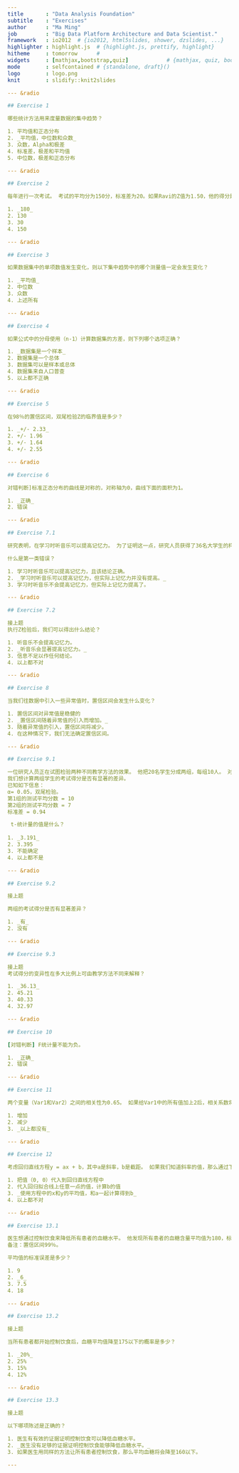 ```yaml
---
title       : "Data Analysis Foundation"
subtitle    : "Exercises"
author      : "Ma Ming"
job         : "Big Data Platform Architecture and Data Scientist."
framework   : io2012  # {io2012, html5slides, shower, dzslides, ...}
highlighter : highlight.js  # {highlight.js, prettify, highlight}
hitheme     : tomorrow      # 
widgets     : [mathjax,bootstrap,quiz]            # {mathjax, quiz, bootstrap}
mode        : selfcontained # {standalone, draft}()
logo        : logo.png
knit        : slidify::knit2slides

--- &radio

## Exercise 1

哪些统计方法用来度量数据的集中趋势？

1. 平均值和正态分布
2. _平均值，中位数和众数_
3. 众数，Alpha和极差
4. 标准差，极差和平均值
5. 中位数，极差和正态分布

--- &radio

## Exercise 2

每年进行一次考试。 考试的平均分为150分，标准差为20。如果Ravi的Z值为1.50，他的得分是多少？

1. _180_
2. 130
3. 30
4. 150

--- &radio

## Exercise 3

如果数据集中的单项数值发生变化，则以下集中趋势中的哪个测量值一定会发生变化？

1. _平均值_
2. 中位数
3. 众数
4. 上述所有

--- &radio

## Exercise 4

如果公式中的分母使用（n-1）计算数据集的方差，则下列哪个选项正确？ 

1. _数据集是一个样本_
2. 数据集是一个总体
3. 数据集可以是样本或总体
4. 数据集来自人口普查
5. 以上都不正确

--- &radio

## Exercise 5

在98％的置信区间，双尾检验Z的临界值是多少？

1. _+/- 2.33_
2. +/- 1.96
3. +/- 1.64
4. +/- 2.55

--- &radio

## Exercise 6

对错判断]标准正态分布的曲线是对称的，对称轴为0，曲线下面的面积为1。

1. _正确_
2. 错误

--- &radio

## Exercise 7.1

研究表明，在学习时听音乐可以提高记忆力。 为了证明这一点，研究人员获得了36名大学生的样本，给他们做了一个标准记忆测试，同时听一些背景音乐。 在正常情况下（没有音乐），测试得到的平均分为25，标准偏差为6。实验后样本（有音乐）的平均分为28。

什么是第一类错误？

1. 学习时听音乐可以提高记忆力，且该结论正确。
2. _学习时听音乐可以提高记忆力，但实际上记忆力并没有提高。_
3. 学习时听音乐不会提高记忆力，但实际上记忆力提高了。

--- &radio

## Exercise 7.2

接上题
执行Z检验后，我们可以得出什么结论？

1. 听音乐不会提高记忆力。
2. _听音乐会显著提高记忆力。_
3. 信息不足以作任何结论。
4. 以上都不对

--- &radio

## Exercise 8 

当我们往数据中引入一些异常值时，置信区间会发生什么变化？

1. 置信区间对异常值是稳健的
2. _置信区间随着异常值的引入而增加。_
3. 随着异常值的引入，置信区间将减少。
4. 在这种情况下，我们无法确定置信区间。

--- &radio

## Exercise 9.1

一位研究人员正在试图检验两种不同教学方法的效果。 他把20名学生分成两组，每组10人。 对于第1组，教学方法是使用有趣的例子。 对于第2组，教学方法是使用软件来帮助学生学习。 两组学生经过20分钟的授课后，所有学生进行了考试。
我们想计算两组学生的考试得分是否有显著的差异。
已知如下信息：
α= 0.05，双尾检验。
第1组的测试平均分数 = 10
第2组的测试平均分数 = 7
标准差 = 0.94 

 t-统计量的值是什么？
 
1. _3.191_
2. 3.395
3. 不能确定
4. 以上都不是

--- &radio

## Exercise 9.2

接上题

两组的考试得分是否有显著差异？

1. _有_
2. 没有

--- &radio

## Exercise 9.3 

接上题
考试得分的变异性在多大比例上可由教学方法不同来解释？

1. _36.13_
2. 45.21
3. 40.33
4. 32.97

--- &radio

## Exercise 10

[对错判断] F统计量不能为负。

1. _正确_
2. 错误

--- &radio

## Exercise 11

两个变量（Var1和Var2）之间的相关性为0.65。 如果给Var1中的所有值加上2后，相关系数将会_______？

1. 增加
2. 减少
3. _以上都没有_

--- &radio

## Exercise 12

考虑回归直线方程y = ax + b，其中a是斜率，b是截距。 如果我们知道斜率的值，那么通过下列哪个选项，我们一定可以找到截距的值？

1. 把值（0, 0）代入到回归直线方程中
2. 代入回归拟合线上任意一点的值，计算b的值
3. _使用方程中的x和y的平均值，和a一起计算得到b_
4. 以上都不对  

--- &radio

## Exercise 13.1  

医生想通过控制饮食来降低所有患者的血糖水平。 他发现所有患者的血糖含量平均值为180，标准差为18。然后有9名患者开始控制饮食，他观察到样本的平均值为175。现在，他正在考虑建议让他的所有患者都去控制饮食。
备注：置信区间99％。  

平均值的标准误差是多少？

1. 9
2. _6_
3. 7.5
4. 18

--- &radio

## Exercise 13.2

接上题

当所有患者都开始控制饮食后，血糖平均值降至175以下的概率是多少？

1. _20%_
2. 25%
3. 15%
4. 12%

--- &radio

## Exercise 13.3

接上题

以下哪项陈述是正确的？

1. 医生有有效的证据证明控制饮食可以降低血糖水平。
2. _医生没有足够的证据证明控制饮食能够降低血糖水平。_
3. 如果医生用同样的方法让所有患者控制饮食，那么平均血糖将会降至160以下。

---
```






